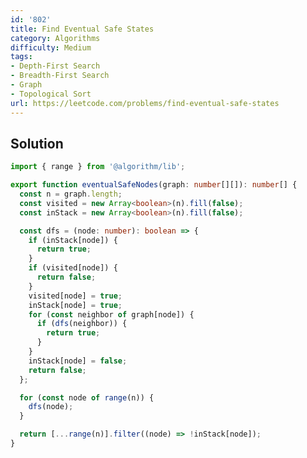 ```yaml
---
id: '802'
title: Find Eventual Safe States
category: Algorithms
difficulty: Medium
tags:
- Depth-First Search
- Breadth-First Search
- Graph
- Topological Sort
url: https://leetcode.com/problems/find-eventual-safe-states
---
```


## Solution

```typescript filename="solution.ts" copy
import { range } from '@algorithm/lib';

export function eventualSafeNodes(graph: number[][]): number[] {
  const n = graph.length;
  const visited = new Array<boolean>(n).fill(false);
  const inStack = new Array<boolean>(n).fill(false);

  const dfs = (node: number): boolean => {
    if (inStack[node]) {
      return true;
    }
    if (visited[node]) {
      return false;
    }
    visited[node] = true;
    inStack[node] = true;
    for (const neighbor of graph[node]) {
      if (dfs(neighbor)) {
        return true;
      }
    }
    inStack[node] = false;
    return false;
  };

  for (const node of range(n)) {
    dfs(node);
  }

  return [...range(n)].filter((node) => !inStack[node]);
}
```

